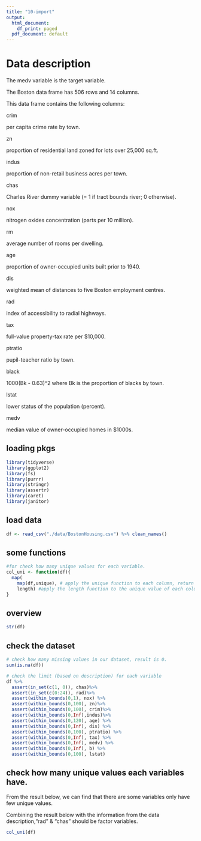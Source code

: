 ```yaml
---
title: "10-import"
output:
  html_document:
    df_print: paged
  pdf_document: default
---
```


# Data description 

The medv variable is the target variable.

The Boston data frame has 506 rows and 14 columns.

This data frame contains the following columns:

crim

per capita crime rate by town.

zn

proportion of residential land zoned for lots over 25,000 sq.ft.

indus

proportion of non-retail business acres per town.

chas

Charles River dummy variable (= 1 if tract bounds river; 0 otherwise).

nox

nitrogen oxides concentration (parts per 10 million).

rm

average number of rooms per dwelling.

age

proportion of owner-occupied units built prior to 1940.

dis

weighted mean of distances to five Boston employment centres.

rad

index of accessibility to radial highways.

tax

full-value property-tax rate per $10,000.

ptratio

pupil-teacher ratio by town.

black

1000(Bk - 0.63)^2 where Bk is the proportion of blacks by town.

lstat

lower status of the population (percent).

medv

median value of owner-occupied homes in $1000s.

## loading pkgs
```r
library(tidyverse)
library(ggplot2)
library(fs)
library(purrr)
library(stringr)
library(assertr)
library(caret)
library(janitor)
```

## load data

```r
df <- read_csv("./data/BostonHousing.csv") %>% clean_names()
```

## some functions
```r
#for check how many unique values for each variable.
col_uni <- function(df){
  map(
    map(df,unique), # apply the unique function to each column, return the unique value of each column.
    length) #apply the length function to the unique value of each column, return how long the unique value is for each column so that we can know how many unique values for each column.
}
```


## overview

```r
str(df)
```
## check the dataset
```r
# check how many missing values in our dataset, result is 0.
sum(is.na(df))

# check the limit (based on description) for each variable 
df %>% 
  assert(in_set(c(1, 0)), chas)%>% 
  assert(in_set(c(0:24)), rad)%>% 
  assert(within_bounds(0,1), nox) %>%
  assert(within_bounds(0,100), zn)%>%
  assert(within_bounds(0,100), crim)%>%
  assert(within_bounds(0,Inf),indus)%>%
  assert(within_bounds(0,120), age) %>%
  assert(within_bounds(0,Inf), dis) %>%
  assert(within_bounds(0,100), ptratio) %>%
  assert(within_bounds(0,Inf), tax) %>%
  assert(within_bounds(0,Inf), medv) %>%
  assert(within_bounds(0,Inf), b) %>%
  assert(within_bounds(0,100), lstat)
```

## check how many unique values each variables have.

From the result below, we can find that there are some variables only have few unique values.

Combining the result below with the information from the data description,"rad" & "chas" should be factor variables.
```r
col_uni(df)
```
